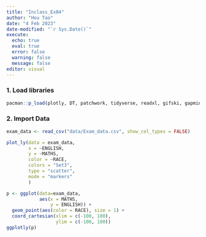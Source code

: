 ```yaml
---
title: "Inclass_Ex04"
author: "Hou Tao"
date: "4 Feb 2023"
date-modified: "`r Sys.Date()`"
execute: 
  echo: true
  eval: true
  error: false
  warning: false
  message: false
editor: visual
---
```


### 1. Load libraries

```r

pacman::p_load(plotly, DT, patchwork, tidyverse, readxl, gifski, gapminder)

```

### 2. Import Data

```r

exam_data <- read_csv("data/Exam_data.csv", show_col_types = FALSE)

```

```r
plot_ly(data = exam_data,
        x = ~ENGLISH,
        y = ~MATHS,
        color = ~RACE,
        colors = "Set3",
        type = "scatter",
        mode = "markers"
        )
```

```r
p <- ggplot(data=exam_data, 
            aes(x = MATHS,
                y = ENGLISH)) +
  geom_point(aes(color = RACE), size = 1) +
  coord_cartesian(xlim = c(-100, 100),
                  ylim = c(-100, 100))
ggplotly(p)
```

